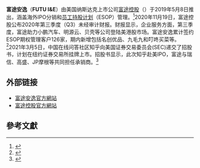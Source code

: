 {{Multiple issues|
{{Advert|time=2021-04-15T18:37:48+00:00}}
{{Cleanup rewrite|time=2021-12-31T06:21:52+00:00}}
}}
'''富途安逸'''（'''FUTU I&E'''）由美国纳斯达克上市公司[[富途控股|富途控股]]（{{nasdaq|FUTU}}）于2019年5月8日推出，涵盖海外IPO分销和[[员工持股计划|员工持股计划]]（ESOP）管理。<ref>{{cite web |title=富途推出富途安逸品牌 聚焦海外IPO分销和员工持股计划 |url=https://tech.qq.com/a/20190508/006564.htm |website=腾讯网}}</ref>2020年11月19日，富途控股公布2020年第三季度（Q3）未经审计财报。财报显示，企业服务方面，第三季度，富途助力小鹏汽车、明源云、贝壳等公司登陆美港股市场。富途安逸累计签约ESOP期权管理客户126家，期内新增包括名创优品、九毛九和叮咚买菜等。<ref>{{cite web |title=富途控股Q3营收净利均增超200% |url=https://news.cnstock.com/news,bwkx-202011-4619959.htm |website=上海证券报}}</ref>2021年3月5日，中国在线问答社区知乎向美国证券交易委员会(SEC)递交了招股书，计划在纽约证券交易所挂牌上市。招股书显示，此次知乎赴美IPO，富途与瑞信、高盛、JP摩根等共同担任承销商。<ref>{{cite web |title=知乎赴美IPO 富途与瑞信、高盛等投行共同担任承销商 |url=http://finance.sina.com.cn/stock/relnews/us/2021-03-22/doc-ikkntiam6169699.shtml |website=新浪}}</ref>

== 外部链接 ==
*[https://www.futuie.com 富途安逸官方網站] {{Wayback|url=https://www.futuie.com/ |date=20210527222456 }}
*[https://www.futuholdings.com 富途控股官方網站] {{Wayback|url=https://www.futuholdings.com/ |date=20210228032503 }}
== 參考文獻 ==